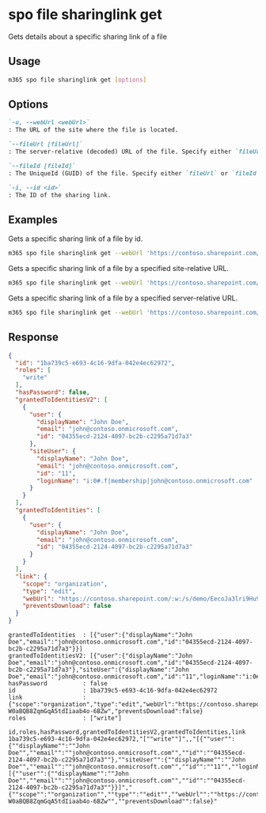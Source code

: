 
# spo file sharinglink get

Gets details about a specific sharing link of a file

## Usage

```sh
m365 spo file sharinglink get [options]
```

## Options

```md defintion-list
`-u, --webUrl <webUrl>`
: The URL of the site where the file is located.

`--fileUrl [fileUrl]`
: The server-relative (decoded) URL of the file. Specify either `fileUrl` or `fileId` but not both.

`--fileId [fileId]`
: The UniqueId (GUID) of the file. Specify either `fileUrl` or `fileId` but not both.

`-i, --id <id>`
: The ID of the sharing link.
```

<Global />

## Examples

Gets a specific sharing link of a file by id.

```sh
m365 spo file sharinglink get --webUrl 'https://contoso.sharepoint.com/sites/demo' --fileId daebb04b-a773-4baa-b1d1-3625418e3234 --id 1ba739c5-e693-4c16-9dfa-042e4ec62972
```

Gets a specific sharing link of a file by a specified site-relative URL.

```sh
m365 spo file sharinglink get --webUrl 'https://contoso.sharepoint.com/sites/demo' --fileUrl 'Shared Documents/document.docx' --id 1ba739c5-e693-4c16-9dfa-042e4ec62972
```

Gets a specific sharing link of a file by a specified server-relative URL.

```sh
m365 spo file sharinglink get --webUrl 'https://contoso.sharepoint.com/sites/demo' --fileUrl '/sites/demo/Shared Documents/document.docx' --id 1ba739c5-e693-4c16-9dfa-042e4ec62972
```

## Response

<Tabs>
  <TabItem value="JSON">

  ```json
  {
    "id": "1ba739c5-e693-4c16-9dfa-042e4ec62972",
    "roles": [
      "write"
    ],
    "hasPassword": false,
    "grantedToIdentitiesV2": [
      {
        "user": {
          "displayName": "John Doe",
          "email": "john@contoso.onmicrosoft.com",
          "id": "04355ecd-2124-4097-bc2b-c2295a71d7a3"
        },
        "siteUser": {
          "displayName": "John Doe",
          "email": "john@contoso.onmicrosoft.com",
          "id": "11",
          "loginName": "i:0#.f|membership|john@contoso.onmicrosoft.com"
        }
      }
    ],
    "grantedToIdentities": [
      {
        "user": {
          "displayName": "John Doe",
          "email": "john@contoso.onmicrosoft.com",
          "id": "04355ecd-2124-4097-bc2b-c2295a71d7a3"
        }
      }
    ],
    "link": {
      "scope": "organization",
      "type": "edit",
      "webUrl": "https://contoso.sharepoint.com/:w:/s/demo/EecoJa3lri9Hu9NWp-W0aBQB8ZqmGqA5tdIiaab4o-6BZw",
      "preventsDownload": false
    }
  }
  ```

  </TabItem>
  <TabItem value="Text">

  ```text
  grantedToIdentities  : [{"user":{"displayName":"John Doe","email":"john@contoso.onmicrosoft.com","id":"04355ecd-2124-4097-bc2b-c2295a71d7a3"}}]
  grantedToIdentitiesV2: [{"user":{"displayName":"John Doe","email":"john@contoso.onmicrosoft.com","id":"04355ecd-2124-4097-bc2b-c2295a71d7a3"},"siteUser":{"displayName":"John Doe","email":"john@contoso.onmicrosoft.com","id":"11","loginName":"i:0#.f|membership|john@contoso.onmicrosoft.com"}}]
  hasPassword          : false
  id                   : 1ba739c5-e693-4c16-9dfa-042e4ec62972
  link                 : {"scope":"organization","type":"edit","webUrl":"https://contoso.sharepoint.com/:w:/s/demo/EecoJa3lri9Hu9NWp-W0aBQB8ZqmGqA5tdIiaab4o-6BZw","preventsDownload":false}
  roles                : ["write"]
  ```

  </TabItem>
  <TabItem value="CSV">

  ```csv
  id,roles,hasPassword,grantedToIdentitiesV2,grantedToIdentities,link
  1ba739c5-e693-4c16-9dfa-042e4ec62972,"[""write""]",,"[{""user"":{""displayName"":""John Doe"",""email"":""john@contoso.onmicrosoft.com"",""id"":""04355ecd-2124-4097-bc2b-c2295a71d7a3""},""siteUser"":{""displayName"":""John Doe"",""email"":""john@contoso.onmicrosoft.com"",""id"":""11"",""loginName"":""i:0#.f|membership|john@contoso.onmicrosoft.com""}}]","[{""user"":{""displayName"":""John Doe"",""email"":""john@contoso.onmicrosoft.com"",""id"":""04355ecd-2124-4097-bc2b-c2295a71d7a3""}}]","{""scope"":""organization"",""type"":""edit"",""webUrl"":""https://contoso.sharepoint.com/:w:/s/demo/EecoJa3lri9Hu9NWp-W0aBQB8ZqmGqA5tdIiaab4o-6BZw"",""preventsDownload"":false}"
  ```

  </TabItem>
</Tabs>

